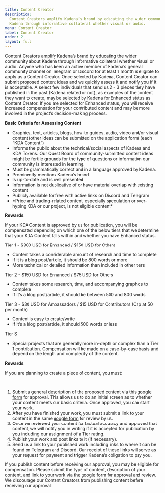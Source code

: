 ```yaml
---
title: Content Creator
description:
  Content Creators amplify Kadena’s brand by educating the wider community about
  Kadena through informative collateral whether visual or audio.
menu: Content Creator
label: Content Creator
order: 2
layout: full
---
```


Content Creators amplify Kadena’s brand by educating the wider community about
Kadena through informative collateral whether visual or audio. Anyone who has
been an active member of Kadena’s general community channel on Telegram or
Discord for at least 1 month is eligible to apply as a Content Creator. Once
selected by Kadena, Content Creator can submit proposed content ideas and we
quickly assess it and notify you if it is acceptable. A select few individuals
that send us 2 - 3 pieces they have published in the past (Kadena related or
not), as examples of the content they want to create, may be selected by Kadena
for Enhanced status as Content Creator. If you are selected for Enhanced status,
you will receive increased compensation for your contributed content and may be
more involved in the project’s decision-making process.

**Basic Criteria for Assessing Content**

- Graphics, text, articles, blogs, how-to guides, audio, video and/or visual
  content (other ideas can be submitted on the application form) (each “KDA
  Content”)
- Informs the public about the technical/social aspects of Kadena and KDA
  Tokens. Our Quest Board of community-submitted content ideas might be fertile
  grounds for the type of questions or information our community is interested
  in learning.
- Must be grammatically correct and in a language approved by Kadena.
- Prominently mentions Kadena’s brand
- Is up-to-date and is well presented
- Information is not duplicative of or have material overlap with existing
  content
- Publicly available for free with active links on Discord and Telegram
- \*Price and trading-related content, especially speculation or over-hyping KDA
  or our project, is not eligible content\*

**Rewards**

If your KDA Content is approved by us for publication, you will be compensated
depending on which one of the below tiers that we determine that your KDA
Content falls within and whether you have Enhanced status.

Tier 1 - $300 USD for Enhanced / $150 USD for Others

- Content takes a considerable amount of research and time to complete
- If it is a blog post/article, it should be 800 words or more
- More technical or detailed information than included in other tiers

Tier 2 - $150 USD for Enhanced / $75 USD for Others

- Content takes some research, time, and accompanying graphics to complete
- If it’s a blog post/article, it should be between 500 and 800 words

Tier 3 - $30 USD for Ambassadors / $15 USD for Contributors (Cap at 50 per
month)

- Content is easy to create/write
- If it’s a blog post/article, it should 500 words or less

Tier S

- Special projects that are generally more in-depth or complex than a Tier 1
  contribution. Compensation will be made on a case-by-case basis and depend on
  the length and complexity of the content.

**Rewards**

If you are planning to create a piece of content, you must:

​

1. Submit a general description of the proposed content via this
   [google form](http://bit.ly/KDAContentForm) for approval. This allows us to
   do an initial screen as to whether your content meets our basic criteria.
   Once approved, you can start your work.
2. After you have finished your work, you must submit a link to your content in
   the same [google form](http://bit.ly/KDAContentForm) for review by us.
3. Once we reviewed your content for factual accuracy and approved that content,
   we will notify you in writing if it is accepted for publication by you
   including our assignment of a Tier rating.
4. Publish your work and post links to it (if necessary).
5. Send us a link to your published work including links to where it can be
   found on Telegram and Discord. Our receipt of these links will serve as your
   request for payment and trigger Kadena’s obligation to pay you.

If you publish content before receiving our approval, you may be eligible for
compensation. Please submit the type of content, description of your content,
and link to your work via the google form for approval and review. We discourage
our Content Creators from publishing content before receiving our approval

